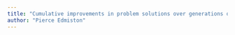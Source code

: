 ```yaml
---
title: "Cumulative improvements in problem solutions over generations of diachronic collaboration"
author: "Pierce Edmiston"
---
```


